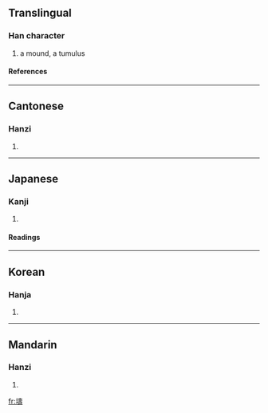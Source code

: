 ==Translingual==
===Han character===
{{Han char|rn=32|rad=土|as=14|sn=17|four=4414<sub>1</sub>|canj=土土弓戈 (GGNI)}}
# a mound, a tumulus
====References====
{{Han ref|kx=0241.110|dkj=05558|dj=0481.010|hdz=10494.130|uh=58D4|ud=22740|bh=ECCB|bd=60619}}
----
==Cantonese==
===Hanzi===
{{yue-hanzi|jyut=|y=dou2}}
# {{defn|Cantonese}}
----
==Japanese==
===Kanji===
{{ja-kanji|grade=|rs=土14}}
# {{defn|Japanese}} 
====Readings====
{{ja-readings|on=[[たう]] (tau)|kun=[[とりで]] (toride), [[つか]] (tsuka), [[おか]] (oka), [[つつみ]] (tsutsumi)}}
----
==Korean==
===Hanja===
{{ko-hanja|hangeul=도|rv=do|mr=to}}
# {{defn|Korean}}
----
==Mandarin==
===Hanzi===
{{cmn-hanzi|pin=[[dǎo]] (dao3), [[léi]] (lei2), [[lèi]] (lei4), [[lǜ]] (lü4)|wg=tao<sup>3</sup>, lei<sup>2</sup>, lei<sup>4</sup>, lü<sup>4</sup>}}
# {{defn|Mandarin}}

[[fr:壔]]